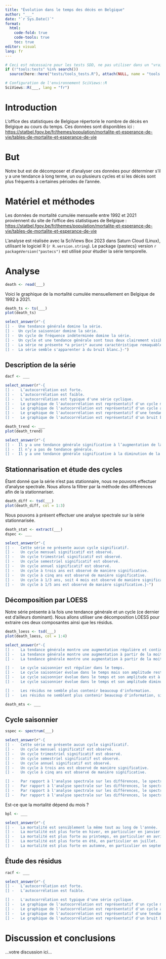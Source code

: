 ```yaml
---
title: "Évolution dans le temps des décès en Belgique"
author: "___"
date: "`r Sys.Date()`"
format:
  html:
    code-fold: true
    code-tools: true
    toc: true
editor: visual
lang: fr
---
```


```r
# Ceci est nécessaire pour les tests SDD, ne pas utiliser dans un "vrai" projet
if (!"tools:tests" %in% search())
  source(here::here("tests/tools_tests.R"), attach(NULL, name = "tools:tests"))

# Configuration de l'environnement SciViews::R
SciViews::R(___, lang = "fr")
```

# Introduction

L'office des statistiques de Belgique répertorie le nombre de décès en Belgique au cours du temps. Ces données sont disponibles ici : <https://statbel.fgov.be/fr/themes/population/mortalite-et-esperance-de-vie/tables-de-mortalite-et-esperance-de-vie>

# But

Notre but est de décomposer et d'analyser ces données pour déterminer s'il y a une tendance à long terme, un ou plusieurs cycles et si les décès sont plus fréquents à certaines périodes de l'année.

# Matériel et méthodes

Les données de mortalité cumulée mensuelle entre 1992 et 2021 proviennent du site de l'office des statistiques de Belgique : <https://statbel.fgov.be/fr/themes/population/mortalite-et-esperance-de-vie/tables-de-mortalite-et-esperance-de-vie>

L'analyse est réalisée avec la SciViews Box 2023 dans Saturn Cloud (Linux), utilisant le logiciel R (`r R.version.string`). Le package {pastecs} version `r packageVersion("pastecs")` est utilisé pour étudier la série temporelle.

# Analyse

<!--% Importez le jeu de données à partir du fichier `death_month.rds` qui se trouve dans le dossier `data`. -->

```r
death <- read(___)
```

Voici le graphique de la mortalité cumulée mensuellement en Belgique de 1992 à 2021.

<!--%  Convertissez le jeu de données en série temporelle univariée dans `death_ts` et réalisez-en un graphique. Utilisez le `$` pour extraire la colonne d'intérêt.-->

```r
death_ts <- ts(___)
plot(death_ts)
```

<!--% Interprétez ce graphique. -->

```r
select_answer(r"-{
[] -  Une tendance générale domine la série.
[] -  Un cycle saisonnier domine la série.
[] -  Un cycle de fréquence indéterminée domine la série.
[] -  Un cycle et une tendance générale sont tous deux clairement visibles dans la série.
[] -  La série ne présente *a priori* aucune caractéristique remaquable sur le graphique.
[] -  La série semble s'apparenter à du bruit blanc.}-")
```

## Description de la série

<!--% Étudiez l'autocorrélation de cette série. -->

```r
dacf <- ___
```

<!--% Interprétez ce graphique.-->

```r
select_answer(r"-{
[] -   L’autocorrélation est forte.
[] -   L’autocorrélation est faible.
[] -   L'autocorrélation est typique d'une série cyclique.
[] -   Le graphique de l'autocorrélation est représentatif d'un cycle mensuel dominant.
[] -   Le graphique de l'autocorrélation est représentatif d'un cycle annuel dominant.
[] -   Le graphique de l'autocorrélation est représentatif d'une tendance à long terme dominante.
[] -   Le graphique de l'autocorrélation est représentatif d'un bruit blanc.}-")
```

<!--% Déterminez si une tendance à long terme est significative dans cette série grâce à un test de bootstrap 999 fois et effectuez-en le graphique. -->

```r
death_trend <- ___
plot(death_trend)
```

<!--% Interprétez ce graphique.-->

```r
select_answer(r"-{
[] -  Il y a une tendance générale significative à l’augmentation de la série.
[] -  Il n’y a pas de tendance générale.
[] -  Il y a une tendance générale significative à la diminution de la série.}-")
```

## Stationnarisation et étude des cycles

Étant donné que la série n'est pas stationnaire, nous ne pouvons effectuer d'analyse spectrale. Nous allons la filtrer par la méthode des différences afin de la stationnariser.

<!--% Stationnarisez la série grâce à la méthode des différences et effectuez-en le graphique. Untilisez un décalage (lag) adéquat pour vous assurer de conserver un maximum du cycle saisonnier dans la série filtrée. -->

```r
death_diff <- tsd(___)
plot(death_diff, col = 1:3)
```

Nous pouvons à présent effectuer une analyse spectrale sur la série stationnarisée.

<!--% Extrayez la composante filtrée avec `extract()` dans `death_stat`. Ensuite effectuez une analyse spectrale de la composante "filtered" avec un lissage relativement faible de 3 et 5. -->

```r
death_stat <- extract(___)
dspec <- ___
```

<!--% Interprétez cette analyse spectrale. -->

```r
select_answer(r"-{
[] -   Cette série ne présente aucun cycle significatif.
[] -   Un cycle mensuel significatif est observé.
[] -   Un cycle trimestriel significatif est observé.
[] -   Un cycle semestriel significatif est observé.
[] -   Un cycle annuel significatif est observé.
[] -   Un cycle à trois ans est observé de manière significative.
[] -   Un cycle à cinq ans est observé de manière significative.
[] -   Un cycle à 1/3 ans, soit 4 mois est observé de manière significative.
[] -   Un cycle à 1/5 ans est observé de manière significative.}-")
```

## Décomposition par LOESS

Notre série présente à la fois une tendance générale et un cycle (ce dernier est d'ailleurs dominant). Nous allons utiliser une décomposition LOESS pour extraire ces deux composantes ainsi que les résidus.

<!--% Décomposez votre série grâce à la méthode LOESS afin d'extraire en une seule fois le cycle saisonnier et la tendance générale. Utilisez la fonction `tsd()`. Choisissez judicieusement vos arguments pour un traitement ciblé. -->

```r
death_loess <- tsd(___)
plot(death_loess, col = 1:4)
```

<!--% Interprétez cette décomposition de la série. -->

```r
select_answer(r"-{
[] -   La tendance générale montre une augmentation régulière et continue.
[] -   La tendance générale montre une augmentation à partir de la moitié de la série.
[] -   La tendance générale montre une augmentation à partir de la moitié de la série et des valeurs particulièrement élevées durant les deux dernières années.

[] -   Le cycle saisonnier est régulier dans le temps.
[] -   Le cycle saisonnier évolue dans le temps mais son amplitude reste constante.
[] -   Le cycle saisonnier évolue dans le temps et son amplitude est à l'augmentation dans le temps.
[] -   Le cycle saisonnier évolue dans le temps et son amplitude diminue dans le temps.

[] -   Les résidus ne semble plus contenir beaucoup d'information.
[] -   Les résidus ne semblent plus contenir beaucoup d'information, si ce n'est pour les deux dernières années ou des pics importants sont observables.}-")
```

<!--% Utilisez la fonction `tseries()` pour convertir votre décomposition en un objet `mts` contenant l'ensemble des composantes et nommé `death_mts`. -->

```r
death_mts <- ___
```

## Cycle saisonnier

<!--% Sélectionnez la composante qui vous intéresse et étudiez les cycles présents dans cette série grâce à l'analyse spectrale en utilisant un lissage léger de 3 et 5. -->

```r
sspec <- spectrum(___)
```

<!--% Interprétez vos résultats de cette analyse spectrale et comparez-là à l'analyse spectrale après filtrage par les différences que vous aviez obtenue plus haut. -->

```r
select_answer(r"-{
[] -   Cette série ne présente aucun cycle significatif.
[] -   Un cycle mensuel significatif est observé.
[] -   Un cycle trimestriel significatif est observé.
[] -   Un cycle semestriel significatif est observé.
[] -   Un cycle annuel significatif est observé.
[] -   Un cycle à trois ans est observé de manière significative.
[] -   Un cycle à cinq ans est observé de manière significative.

[] -   Par rapport à l'analyse spectrale sur les différences, le spectre est très semblable.
[] -   Par rapport à l'analyse spectrale sur les différences, le spectre montre une sélection uniquement de d'un cycle annuel.
[] -   Par rapport à l'analyse spectrale sur les différences, le spectre montre une sélection d'un cycle annuel avec échos significatifs à 2, 3, 4 et 5 ans^-1^ (à cause du lissage par moyennes mobiles).
[] -   Par rapport à l'analyse spectrale sur les différences, le spectre montre une sélection d'un cycle annuel avec échos non significatifs à 2, 3, 4 et 5 ans^-1^ (à cause du lissage par moyennes mobiles).}-")
```

Est-ce que la mortalité dépend du mois ?

<!--% Réalisez le graphique qui va vous permettre de déterminer si la mortalité varie d'un mois à l'autre. -->

```r
bpl <- ___
```

<!--% Interprétez les résultats du graphique précédent.-->

```r
select_answer(r"-{
[] -   La mortalité est sensiblement la même tout au long de l'année.
[] -   La mortalité est plus forte en hiver, en particulier en janvier.
[] -   La mortalité est plus forte au printemps, en particulier en avril.
[] -   La mortalité est plus forte en été, en particulier en juillet.
[] -   La mortalité est plus forte en automne, en particulier en septembre.}-")
```

## Étude des résidus

<!--% Sélectionnez la composante qui vous intéresse et étudiez-là du point de vue de l'autocorrélation. -->

```r
racf <- ___
```

<!--% Interprétez cette analyse de l'autocorrélation des résidus.-->

```r
select_answer(r"-{
[] -   L’autocorrélation est forte.
[] -   L’autocorrélation est faible.

[] -   L'autocorrélation est typique d'une série cyclique.
[] -   Le graphique de l'autocorrélation est représentatif d'un cycle mensuel dominant.
[] -   Le graphique de l'autocorrélation est représentatif d'un cycle annuel dominant.
[] -   Le graphique de l'autocorrélation est représentatif d'une tendance à long terme dominante.
[] -   Le graphique de l'autocorrélation est représentatif d'un bruit blanc.}-")
```

# Discussion et conclusions

<!--% Rédigez une discussion et des conclusions en 2 à 4 phrases sur base de votre étude. Rappelez-vous de ce qui s'est passé en 2020 et 2021 et mettez vos observations en relations avec ces faits. Remplacez le texte ci-dessous par votre discussion. -->

...votre discussion ici...
